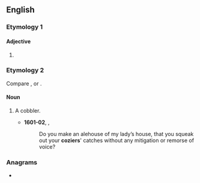 ==English==

===Etymology 1===

====Adjective====
{{head|en|comparative adjective}}

# {{en-comparative of|cosy}}

===Etymology 2===
Compare {{cog|fro|coussier||maker of mattresses}}, or {{m|fro|couseor||tailor}}.

====Noun====
{{en-noun}}

# {{lb|en|obsolete}} A cobbler.
#* '''1601-02''', {{w|William Shakespeare}}, ''{{w|Twelfth Night}}''
#*: Do you make an alehouse of my lady’s house, that you squeak out your '''coziers'''' catches without any mitigation or remorse of voice?

{{Webster 1913}}

===Anagrams===
* {{anagrams|en|a=ceiors|Cerios|Croesi|Crœsi|Recios|cories|croise|croisé|scorie}}